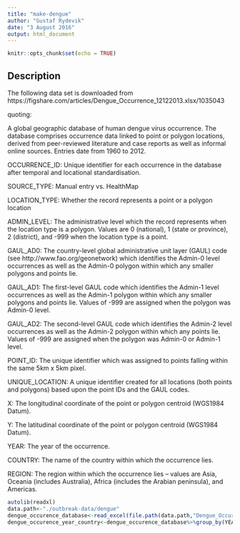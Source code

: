 ```yaml
---
title: "make-dengue"
author: "Gustaf Rydevik"
date: "3 August 2016"
output: html_document
---
```


```r
knitr::opts_chunk$set(echo = TRUE)
```

## Description

The following data set is downloaded from https://figshare.com/articles/Dengue_Occurrence_12122013.xlsx/1035043

quoting: 

A global geographic database of human dengue virus occurrence. The database comprises occurrence data linked to point or polygon locations, derived from peer-reviewed literature and case reports as well as informal online sources. Entries date from 1960 to 2012.

OCCURRENCE_ID: Unique identifier for each occurrence in the database after temporal and locational standardisation.

SOURCE_TYPE: Manual entry vs. HealthMap

LOCATION_TYPE: Whether the record represents a point or a polygon location

ADMIN_LEVEL: The administrative level which the record represents when the location type is a polygon. Values are 0 (national), 1 (state or province), 2 (district), and -999 when the location type is a point.

GAUL_AD0: The country-level global administrative unit layer (GAUL) code (see http://www.fao.org/geonetwork) which identifies the Admin-0 level occurrences as well as the Admin-0 polygon within which any smaller polygons and points lie.

GAUL_AD1: The first-level GAUL code which identifies the Admin-1 level occurrences as well as the Admin-1 polygon within which any smaller polygons and points lie. Values of -999 are assigned when the polygon was Admin-0 level.

GAUL_AD2: The second-level GAUL code which identifies the Admin-2 level occurrences as well as the Admin-2 polygon within which any points lie. Values of -999 are assigned when the polygon was Admin-0 or Admin-1 level.

POINT_ID: The unique identifier which was assigned to points falling within the same 5km x 5km pixel.

UNIQUE_LOCATION: A unique identifier created for all locations (both points and polygons) based upon the point IDs and the GAUL codes.

X: The longitudinal coordinate of the point or polygon centroid (WGS1984 Datum).

Y: The latitudinal coordinate of the point or polygon centroid (WGS1984 Datum).

YEAR: The year of the occurrence.

COUNTRY: The name of the country within which the occurrence lies.

REGION: The region within which the occurrence lies – values are Asia, Oceania (includes Australia), Africa (includes the Arabian peninsula), and Americas.

```r
autolib(readxl)
data.path<-"./outbreak-data/dengue"
dengue_occurence_database<-read_excel(file.path(data.path,"Dengue_Occurrence_12122013.xlsx"))
dengue_occurence_year_country<-dengue_occurence_database%>%group_by(YEAR,COUNTRY)%>%summarise(n.occurence=n())

```

